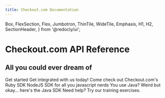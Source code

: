 ```yaml
---
title: Checkout.com Documentation
---
```



  Box,
  FlexSection,
  Flex,
  Jumbotron,
  ThinTile,
  WideTile,
  Emphasis,
  H1,
  H2,
  SectionHeader,
} from '@redocly/ui';




<Jumbotron>
  <NavBar location={props.location} standalone={false} />
  <H1>Checkout.com API Reference</H1>
  <H2>All you could ever dream of</H2>
  <Flex p={20} justifyContent="center">
    <ButtonLink  href="developer-portal/index.mdx">
      Get started
    </ButtonLink>
  </Flex>
</Jumbotron>
<Box my={25}>
  <SectionHeader>
    Get integrated with us today!
  </SectionHeader>
  <FlexSection justifyContent="space-around" flexWrap="wrap">
    <ThinTile to="developer-portal/index.md" icon={icon1} header="Ruby">
       Come check out Checkout.com's Ruby SDK
    </ThinTile>
    <ThinTile to="developer-portal/index.md" icon={launchFastIcon} header="Node">
         NodeJS SDK for all you javascript nerds
    </ThinTile>
    <ThinTile to="developer-portal/index.md" icon={icon3} header="Java">
       You use Java? Weird but okay... here's the Java SDK
    </ThinTile>
  </FlexSection>
  <SectionHeader>
    <Emphasis>Need help? </Emphasis>
    Try our training exercises.
  </SectionHeader>
</Box>


